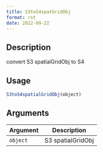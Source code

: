 ```yaml
--- 
title: S3toS4spatGridObj 
format: rst 
date: 2022-09-22 
--- 
```


## Description

convert S3 spatialGridObj to S4


## Usage

```r
S3toS4spatialGridObj(object)
```


## Arguments

Argument      |Description
------------- |----------------
`object`     |     S3 spatialGridObj


